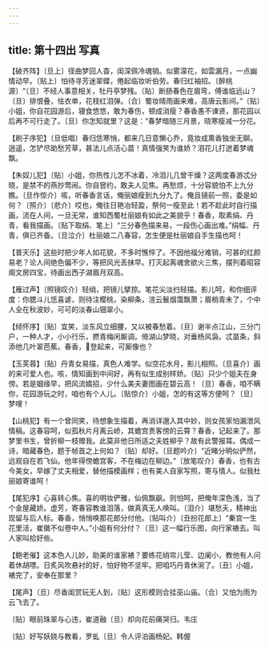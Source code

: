 ```yaml
---
---
---
```

title: 第十四出 写真
---

【破齐阵】〔旦上〕径曲梦回人杳，闺深佩冷魂销。似雾濛花，如雲漏月，一点幽情动早。〔贴上〕怕待寻芳迷翠蝶，倦起临妆听伯劳。春归红袖招。〔醉桃源〕“〔旦〕不经人事意相关，牡丹亭梦残。〔贴〕断肠春色在眉弯，傅谁临远山？〔旦〕排恨叠，怯衣单，花枝红泪弹。〔合〕蜀妆晴雨画来难，高唐云影间。”〔贴〕小姐，你自花园游后，寝食悠悠，敢为春伤，顿成消瘦？春香愚不谏贤，那花园以后再不可行走了。〔旦〕你怎知就里？这是：“春梦暗随三月景，晓寒瘦减一分花。

【刷子序犯】〔旦低唱〕春归恁寒悄，都来几日意懒心乔，竟妆成熏香独坐无聊。逍遥，怎铲尽助愁芳草，甚法儿点活心苗！真情强笑为谁娇？泪花儿打迸着梦魂飘。

【朱奴儿犯】〔贴〕小姐，你热性儿怎不冰着，冷泪儿几曾干燥？这两度春游忒分晓，是禁不的燕抄莺闹。你自窨约，敢夫人见焦。再愁烦，十分容貌怕不上九分瞧。〔旦作惊介〕咳，听春香言话，俺丽娘瘦到九分九了。俺且镜前一照，委是如何？〔照介〕〔悲介〕哎也，俺往日艳冶轻盈，祭何一瘦至此！若不趁此时自行描画，流在人间，一旦无常，谁知西蜀杜丽娘有如此之美貌乎！春香，取素绢、丹青，看我描画。〔贴下取绢、笔上〕“三分春色描来易，一段伤心画出难。”绢幅、丹青，俱已齐备。〔旦泣介〕杜丽娘二八春容，怎生便是杜丽娘自手生描也呵！

【普天乐】这些时把少年人如花貌，不多时憔悴了。不因他福分难销，可甚的红颜易老？论人间绝色偏不少，等把风光丢抹早。打灭起离魂舍欲火三焦，摆列着昭容阁文房四宝，待画出西子湖眉月双高。

【雁过声】〔照镜叹介〕轻绡，把镜儿擘掠。笔花尖淡扫轻描。影儿呵，和你细评度：你腮斗儿恁喜谑，则待注樱桃，染柳条，渲云鬟烟霭飘萧；眉梢青未了，个中人全在秋波妙，可可的淡春山钿翠小。

【倾怀序】〔贴〕宜笑，淡东风立细腰，又以被春愁着。〔旦〕谢半点江山，三分门户，一种人才，小小行乐，撚青梅闲厮调。倚湖山梦晓，对垂杨风袅。忒苗条，斜添他几叶翠芭蕉。春香，登起来，可厮像也？

【玉芙蓉】〔贴〕丹青女易描，真色人难学。似空花水月，影儿相照。〔旦喜介〕画的来可爱人也。咳，情知画到中间好，再有似生成别样娇。〔贴〕只少个姐夫在身傍。若是姻缘早，把风流婿招，少什么美夫妻图画在碧云高！〔旦〕春香，咱不瞒你，花园游玩之时，咱也有个人儿。〔贴惊介〕小姐，怎的有这等方便呵？〔旦〕梦哩！

【山桃犯】有一个曾同笑，待想象生描着，再消详邈入其中妙，则女孩家怕漏泄风情稿。这春容呵，似孤秋片月离云峤，其蟾宫贵客傍的云霄？春香，记起来了。那梦里书生，曾折柳一枝赠我。此莫非他日所适之夫姓柳乎？故有此警报耳。偶成一诗，暗藏春色，题于帧首之上何如？〔贴〕却好。〔旦题吟介〕“近睹分明似俨然，远观自在若飞仙。他年得傍蟾宫客，不在梅边在柳边。”〔放笔叹介〕春香，也有古今美女，早嫁了丈夫相爱，替他描模画样；也有美人自家写照，寄与情人。似我杜丽娘寄谁呵！

【尾犯序】心喜转心焦。喜的明妆俨雅，仙佩飘飖。则怕呵，把俺年深色浅，当了个金屋藏娇。虚芳，寄春容教谁泪落，做真真无人唤叫。〔泪介〕堪愁夭，精神出现留与后人标。春香，悄悄唤那花郎分付他。〔贴叫介〕〔丑扮花郎上〕“秦宫一生花里活，崔徽不似卷中人。”小姐有何分付？〔旦〕这一幅行乐图，向行家裱去。叫人家叫拾好些。

【鲍老催】这本色人儿妙，助美的谁家裱？要练花绡帘儿莹、边阑小，教他有人问着休胡嘌。日炙风吹悬衬的好，怕好物不坚牢。把咱巧丹青休涴了。〔丑〕小姐，裱完了，安奉在那里？

【尾声】〔旦〕尽香闺赏玩无人到，〔贴〕这形模则合挂巫山庙。〔合〕又怕为雨为云飞去了。

〔贴〕眼前珠翠与心违，崔道融〔旦〕却向花前痛哭归。韦庄

〔贴〕好写妖娆与教看，罗虬〔旦〕令人评泊画杨妃。韩偓

